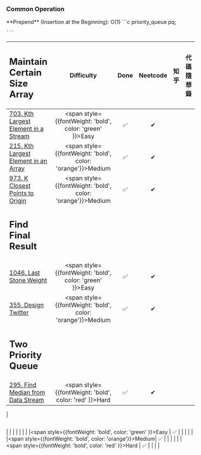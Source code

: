 
### Common Operation

<div className="grid grid-cols-2 gap-4">
  <div className="col-span-2">
    **Prepend** (Insertion at the Beginning): O(1)
    ```c
    priority_queue<int> pq;

    ```
  </div>
</div>

| <h2>Maintain Certain Size Array</h2>                                                                                     |                            Difficulty                           | Done | Neetcode | 知乎 | 代碼隨想錄  |
|:-------------------------------------------------------------------------------------------------------------------|:---------------------------------------------------------------:|:----:|:--------:|:---:|:---------:|
| [703. Kth Largest Element in a Stream](https://leetcode.com/problems/kth-largest-element-in-a-stream/description/) |<span style={{fontWeight: 'bold', color: 'green' }}>Easy</span>  |  ✅  |    ✔     |     |           |
| [215. Kth Largest Element in an Array](https://leetcode.com/problems/kth-largest-element-in-an-array/description/) |<span style={{fontWeight: 'bold', color: 'orange'}}>Medium</span>|  ✅  |    ✔     |     |           |
| [973. K Closest Points to Origin](https://leetcode.com/problems/k-closest-points-to-origin/description/)           |<span style={{fontWeight: 'bold', color: 'orange'}}>Medium</span>|  ✅  |    ✔     |     |           |
| <h2>Find Final Result</h2>                                                                                         |                                                                 |      |          |     |           |
| [1046. Last Stone Weight](https://leetcode.com/problems/last-stone-weight/description/)                            |<span style={{fontWeight: 'bold', color: 'green' }}>Easy</span>  |  ✅  |    ✔     |     |           |
| [355. Design Twitter](https://leetcode.com/problems/design-twitter/description/)                                   |<span style={{fontWeight: 'bold', color: 'orange'}}>Medium</span>|  ✅  |    ✔     |     |           |
| <h2>Two Priority Queue</h2>                                                                                        |                                                                 |      |          |     |           |
| [295. Find Median from Data Stream](https://leetcode.com/problems/find-median-from-data-stream/description/)       |<span style={{fontWeight: 'bold', color: 'red'   }}>Hard</span>  |  ✅  |    ✔     |     |           |


| <h2></h2>                                                                                                          |                                                                 |      |          |     |           |
| []()                             |<span style={{fontWeight: 'bold', color: 'green' }}>Easy</span>  |  ✅  |          |     |           |
| []()                             |<span style={{fontWeight: 'bold', color: 'orange'}}>Medium</span>|  ✅  |          |     |           |
| []()                |<span style={{fontWeight: 'bold', color: 'red'   }}>Hard</span>  |  ✅  |          |     |           |
